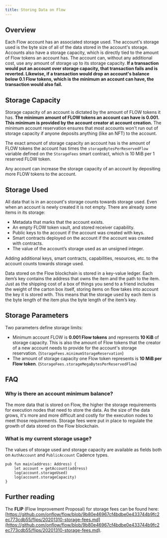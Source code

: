 ```yaml
---
title: Storing Data on Flow
---
```


## **Overview**

Each Flow account has an associated storage used. The account's storage used is the byte size of all of the data stored in the account's storage. Accounts also have a storage capacity, which is directly tied to the amount of Flow tokens an account has. The account can, without any additional cost, use any amount of storage up to its storage capacity. **If a transaction would put an account over storage capacity, that transaction fails and is reverted. Likewise, if a transaction would drop an account's balance below 0.1 Flow tokens, which is the minimum an account can have, the transaction would also fail.**

## Storage Capacity

Storage capacity of an account is dictated by the amount of FLOW tokens it has. **The minimum amount of FLOW tokens an account can have is 0.001. This minimum is provided by the account creator at account creation.** The minimum account reservation ensures that most accounts won't run out of storage capacity if anyone deposits anything (like an NFT) to the account.

The exact amount of storage capacity an account has is the amount of FLOW tokens the account has times the `storageBytesPerReservedFlow` variable defined on the `StorageFees` smart contract, which is 10 MiB per 1 reserved FLOW token.

Any account can increase the storage capacity of an account by depositing more FLOW tokens to the account.

## Storage Used

All data that is in an account's storage counts towards storage used. Even when an account is newly created it is not empty. There are already some items in its storage:

- Metadata that marks that the account exists.
- An empty FLOW token vault, and stored receiver capability.
- Public keys to the account if the account was created with keys.
- Smart contracts deployed on the account if the account was created with contracts.
- The value of the account’s storage used as an unsigned integer.

Adding additional keys, smart contracts, capabilities, resources, etc. to the account counts towards storage used.

Data stored on the Flow blockchain is stored in a key-value ledger. Each item’s key contains the address that owns the item and the path to the item. Just as the shipping cost of a box of things you send to a friend includes the weight of the carton box itself, storing items on flow takes into account the key it is stored with. This means that the storage used by each item is the byte length of the item plus the byte length of the item’s key.

## Storage Parameters

Two parameters define storage limits:

- Minimum account FLOW is **0.001 Flow tokens** and represents **10 KiB** of storage capacity. This is also the amount of Flow tokens that the creator of a new account needs to provide for the account's storage reservation. (`StorageFees.minimumStorageReservation`)
- The amount of storage capacity one Flow token represents is **10 MiB per Flow token**. (`StorageFees.storageMegaBytesPerReservedFlow`)

## FAQ

### **Why is there an account minimum balance?**

The more data that is stored on Flow, the higher the storage requirements for execution nodes that need to store the data. As the size of the data grows, it's more and more difficult and costly for the execution nodes to meet those requirements.
Storage fees were put in place to regulate the growth of data stored on the Flow blockchain.

### **What is my current storage usage?**

The values of storage used and storage capacity are available as fields both on `AuthAccount` and `PublicAccount` Cadence types.

```cadence
pub fun main(address: Address) {
    let account = getAccount(address)
    log(account.storageUsed)
    log(account.storageCapacity)
}
```

## Further reading

The **FLIP** (Flow Improvement Proposal) for storage fees can be found here: [https://github.com/onflow/flow/blob/9b80e46967cf4bdbe0e433744b9fc2ec773cdb55/flips/20201310-storage-fees.md](https://github.com/onflow/flow/blob/9b80e46967cf4bdbe0e433744b9fc2ec773cdb55/flips/20201310-storage-fees.md).
